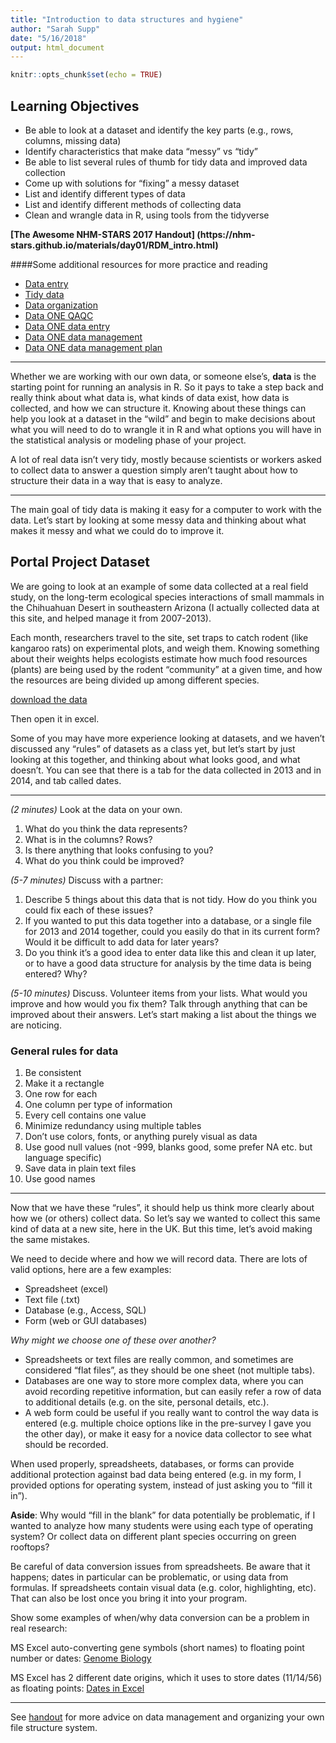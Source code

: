 ```yaml
---
title: "Introduction to data structures and hygiene"
author: "Sarah Supp"
date: "5/16/2018"
output: html_document
---
```


```r
knitr::opts_chunk$set(echo = TRUE)
```

## Learning Objectives
* Be able to look at a dataset and identify the key parts (e.g., rows, columns, missing data)
* Identify characteristics that make data "messy" vs "tidy"
* Be able to list several rules of thumb for tidy data and improved data collection
* Come up with solutions for "fixing" a messy dataset
* List and identify different types of data
* List and identify different methods of collecting data
* Clean and wrangle data in R, using tools from the tidyverse

**[The Awesome NHM-STARS 2017 Handout] (https://nhm-stars.github.io/materials/day01/RDM_intro.html)**

####Some additional resources for more practice and reading

* [Data entry](http://www.datacarpentry.org/semester-biology/materials/data-entry/)
* [Tidy data](http://www.datacarpentry.org/semester-biology/materials/tidy-data/) 
* [Data organization](http://kbroman.org/dataorg/)
* [Data ONE QAQC](https://www.dataone.org/sites/all/documents/education-modules/handouts/L05_DataQualityAssurance_Handout.pdf)
* [Data ONE data entry](https://www.dataone.org/sites/all/documents/education-modules/handouts/L04_DataEntry_Handout.pdf)
* [Data ONE data management](https://www.dataone.org/sites/all/documents/education-modules/handouts/L01_DataManagement_Handout.pdf)
* [Data ONE data management plan](https://www.dataone.org/sites/all/documents/education-modules/handouts/L03_DataManagement_Handout.pdf)

***

Whether we are working with our own data, or someone else's, **data** is the starting point for running an analysis in R. So it pays to take a step back and really think about what data is, what kinds of data exist, how data is collected, and how we can structure it. Knowing about these things can help you look at a dataset in the "wild" and begin to make decisions about what you will need to do to wrangle it in R and what options you will have in the statistical analysis or modeling phase of your project.

A lot of real data isn't very tidy, mostly because scientists or workers asked to collect data to answer a question simply aren't taught about how to structure their data in a way that is easy to analyze.

***

The main goal of tidy data is making it easy for a computer to work with the data. Let's start by looking at some messy data and thinking about what makes it messy and what we could do to improve it.

## Portal Project Dataset

We are going to look at an example of some data collected at a real field study, on the long-term ecological species interactions of small mammals in the Chihuahuan Desert in southeastern Arizona (I actually collected data at this site, and helped manage it from 2007-2013). 

Each month, researchers travel to the site, set traps to catch rodent (like kangaroo rats) on experimental plots, and weigh them. Knowing something about their weights helps ecologists estimate how much food resources (plants) are being used by the rodent “community” at a given time, and how the resources are being divided up among different species.

[download the data](https://ndownloader.figshare.com/files/2252083)

Then open it in excel.

Some of you may have more experience looking at datasets, and we haven’t discussed any “rules” of datasets as a class yet, but let’s start by just looking at this together, and thinking about what looks good, and what doesn’t. You can see that there is a tab for the data collected in 2013 and in 2014, and tab called dates.
 
*** 
 
*(2 minutes)*
Look at the data on your own.

1. What do you think the data represents? 
2. What is in the columns? Rows? 
3. Is there anything that looks confusing to you? 
4. What do you think could be improved?

*(5-7 minutes)*
Discuss with a partner:

1. Describe 5 things about this data that is not tidy. How do you think you could fix each of these issues?
2. If you wanted to put this data together into a database, or a single file for 2013 and 2014 together, could you easily do that in its current form? Would it be difficult to add data for later years?
3. Do you think it’s a good idea to enter data like this and clean it up later, or to have a good data structure for analysis by the time data is being entered? Why?

*(5-10 minutes)*
Discuss.
Volunteer items from your lists. What would you improve and how would you fix them?
Talk through anything that can be improved about their answers.
Let's start making a list about the things we are noticing. 

### General rules for data
1. Be consistent
2. Make it a rectangle
3. One row for each
4. One column per type of information
5. Every cell contains one value
6. Minimize redundancy using multiple tables
7. Don’t use colors, fonts, or anything purely visual as data
8. Use good null values (not -999, blanks good, some prefer NA etc. but language specific)
9. Save data in plain text files
10. Use good names

***

Now that we have these “rules”, it should help us think more clearly about how we (or others) collect data. So let’s say we wanted to collect this same kind of data at a new site, here in the UK. But this time, let’s avoid making the same mistakes. 

We need to decide where and how we will record data. There are lots of valid options, here are a few examples:

* Spreadsheet (excel)
* Text file (.txt)
* Database (e.g., Access, SQL)
* Form (web or GUI databases)

*Why might we choose one of these over another?*

* Spreadsheets or text files are really common, and sometimes are considered “flat files”, as they should be one sheet (not multiple tabs).
* Databases are one way to store more complex data, where you can avoid recording repetitive information, but can easily refer a row of data to additional details (e.g. on the site, personal details, etc.). 
* A web form could be useful if you really want to control the way data is entered (e.g. multiple choice options like in the pre-survey I gave you the other day), or make it easy for a novice data collector to see what should be recorded.

When used properly, spreadsheets, databases, or forms can provide additional protection against bad data being entered (e.g. in my form, I provided options for operating system, instead of just asking you to “fill it in”). 

**Aside**: Why would “fill in the blank” for data potentially be problematic, if I wanted to analyze how many students were using each type of operating system? Or collect data on different plant species occurring on green rooftops?

Be careful of data conversion issues from spreadsheets. Be aware that it happens; dates in particular can be problematic, or using data from formulas. If spreadsheets contain visual data (e.g. color, highlighting, etc). That can also be lost once you bring it into your program.

Show some examples of when/why data conversion can be a problem in real research:

MS Excel auto-converting gene symbols (short names) to floating point number or dates: [Genome Biology](https://genomebiology.biomedcentral.com/articles/10.1186/s13059-016-1044-7) 

MS Excel has 2 different date origins, which it uses to store dates (11/14/56) as floating points:
[Dates in Excel](https://datapub.cdlib.org/2014/04/10/abandon-all-hope-ye-who-enter-dates-in-excel/) 

***

See [handout](https://nhm-stars.github.io/materials/day01/RDM_intro.html) for more advice on data management and organizing your own file structure system.

